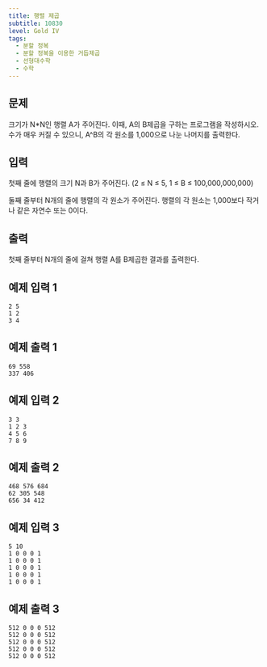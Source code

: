 ```yaml
---
title: 행렬 제곱
subtitle: 10830
level: Gold IV
tags:
  - 분할 정복
  - 분할 정복을 이용한 거듭제곱
  - 선형대수학
  - 수학
---
```


## 문제

크기가 N\*N인 행렬 A가 주어진다. 이때, A의 B제곱을 구하는 프로그램을 작성하시오. 수가 매우 커질 수 있으니, A^B의 각 원소를 1,000으로 나눈 나머지를 출력한다.

## 입력

첫째 줄에 행렬의 크기 N과 B가 주어진다. (2 ≤ N ≤ 5, 1 ≤ B ≤ 100,000,000,000)

둘째 줄부터 N개의 줄에 행렬의 각 원소가 주어진다. 행렬의 각 원소는 1,000보다 작거나 같은 자연수 또는 0이다.

## 출력

첫째 줄부터 N개의 줄에 걸쳐 행렬 A를 B제곱한 결과를 출력한다.

## 예제 입력 1

```
2 5
1 2
3 4
```

## 예제 출력 1

```
69 558
337 406
```

## 예제 입력 2

```
3 3
1 2 3
4 5 6
7 8 9
```

## 예제 출력 2

```
468 576 684
62 305 548
656 34 412
```

## 예제 입력 3

```
5 10
1 0 0 0 1
1 0 0 0 1
1 0 0 0 1
1 0 0 0 1
1 0 0 0 1
```

## 예제 출력 3

```
512 0 0 0 512
512 0 0 0 512
512 0 0 0 512
512 0 0 0 512
512 0 0 0 512
```

